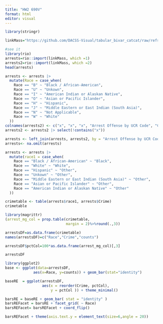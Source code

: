 ```yaml
---
title: "HW2 690V"
format: html
editor: visual
---
```


```r
library(stringr)
```


```r
linkMass="https://github.com/DACSS-Visual/tabular_bivar_catcat/raw/refs/heads/main/data/MSP%20DFS%20Arrests%2019-20Q1.xlsx"

#see it
library(rio)
arrests=rio::import(linkMass, which =1)
arrests2=rio::import(linkMass, which =2)
head(arrests)
```
```r
arrests <- arrests |>
  mutate(Race = case_when(
    Race == "B" ~ "Black / African-American",
    Race == "U" ~ "Unkown",
    Race == "I" ~ "American Indian or Alaskan Native",
    Race == "O" ~ "Asian or Pacific Islander",
    Race == "H" ~ "Hispanic",
    Race == "J" ~ "Middle Eastern or East Indian (South Asia)",
    Race == "N" ~ "Not Applicable",
    Race == "W" ~ "White"
  ))
colnames(arrests2) <- c("x", "x", "x", "Arrest Offense by UCR Code", "Crime")
arrests2 <- arrests2 |> select(!contains("x"))

```

```r
arrests <- left_join(arrests, arrests2, by = "Arrest Offense by UCR Code")
arrests<- na.omit(arrests)

arrests <- arrests |>
  mutate(race1 = case_when(
    Race == "Black / African-American" ~ "Black",
    Race == "White" ~ "White",
    Race == "Hispanic" ~ "Other",
    Race == "Unkown" ~ "Other",
    Race == "Middle Eastern or East Indian (South Asia)" ~ "Other",
    Race == "Asian or Pacific Islander" ~ "Other",
    Race == "American Indian or Alaskan Native" ~ "Other"
  ))
```

```r
crimetable <- table(arrests$race1, arrests$Crime)
crimetable

library(magrittr)
(arrest_mg_col = prop.table(crimetable,
                            margin = 2)%>%round(.,3))
```

```r
arrestsDF=as.data.frame(crimetable)
names(arrestsDF)=c("Race","Crime","counts")

arrestsDF$pctCol=100*as.data.frame(arrest_mg_col)[,3]

arrestsDF
```


```r
library(ggplot2)
base <- ggplot(data=arrestsDF, 
             aes(x=Race, y=counts)) + geom_bar(stat="identity")
```



```r
baseRE  = ggplot(arrestsDF, 
                 aes(x = reorder(Crime, pctCol),
                     y = pctCol )) + theme_minimal()

barsRE = baseRE + geom_bar( stat = "identity" ) 
barsREFacet = barsRE + facet_grid( ~ Race) 
barsREFacet= barsREFacet + coord_flip() 

barsREFacet + theme(axis.text.y = element_text(size=6,angle = 20)) 
```



